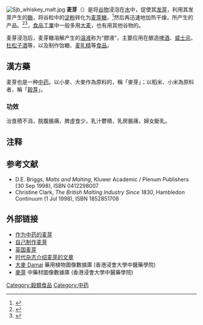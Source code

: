 [[Image:Sjb_whiskey_malt.jpg|thumb]]
{{medical}}
'''麦芽'''（{{lang-en|Malt}}）是将[[谷物|谷物]]浸泡在[[水|水]]中，促使其[[发芽|发芽]]，利用其发芽产生的[[酶|酶]]，将谷粒中的[[淀粉|淀粉]]转化为[[麦芽糖|麦芽糖]]，<ref>{{Cite web |url=http://www.howtobrew.com/section1/chapter3.html |title="How to brew manually''  by John Palmer |accessdate=2009-08-21 |archive-date=2015-10-18 |archive-url=https://web.archive.org/web/20151018153956/http://www.howtobrew.com/section1/chapter3.html |dead-url=no }}</ref>然后再迅速地加热干燥，所产生的产品。<ref name='oregon'>{{cite news | first= | last= | coauthors= | title=Quality Factors for Malting, Brewing and other End-uses | date= | publisher=Oregon State University | url=http://oregonstate.edu/instruct/css/330/five/BarleyOverview.htm#BarleyMaltingQuality | work= | pages= | accessdate=2007-04-13 | language= | archive-date=2017-10-04 | archive-url=https://web.archive.org/web/20171004195239/http://oregonstate.edu/instruct/css/330/five/BarleyOverview.htm#BarleyMaltingQuality | dead-url=no }}</ref><ref>{{Cite web |url=http://www.howtobrew.com/section2/chapter12.html |title=What is malting? |accessdate=2009-08-21 |archive-date=2015-10-09 |archive-url=https://web.archive.org/web/20151009051745/http://www.howtobrew.com/section2/chapter12.html |dead-url=no }}</ref>，[[食品工業|食品工業]]中一般多用[[大麦|大麦]]，也有用其他谷物的。

麦芽浸泡后，麦芽糖溶解产生的[[溶液|溶液]]称为“醪液”，主要应用在酿造[[啤酒|啤酒]]、[[威士忌|威士忌]]、[[杜松子酒|杜松子酒]]等，以及制作饴糖、[[麦乳精|麦乳精]]等[[食品|食品]]。

==漢方藥==
麦芽也是一种[[中药|中药]]。以小麥、大麥作為原料的，稱「麥芽」；以稻米、小米為原料者，稱「[[穀芽|穀芽]]」。

===功效===
治食積不消，脘腹脹痛，脾虛食少，乳汁鬱積，乳房脹痛，婦女斷乳。

== 注释 ==

{{reflist}}

== 参考文献 ==

* D.E. Briggs, ''Malts and Malting'', Kluwer Academic / Plenum Publishers (30 Sep 1998), ISBN 0412298007
* Christine Clark, ''The British Malting Industry Since 1830'', Hambledon Continuum (1 Jul 1998), ISBN 1852851708

== 外部链接 ==

{{Wiktionary}}
* [https://web.archive.org/web/20091113212213/http://www.tcm100.com/userReg/JiaoCai/ZhongYaoXue/zzZhongYao227.htm 作为中药的麦芽]
* [https://web.archive.org/web/20090323083600/http://byo.com/stories/article/indices/44-malt/1097-make-your-own-malt 自己制作麦芽]
* [http://www.ukmalt.com 英国麦芽] 
* [http://www.time.com/time/magazine/article/0,9171,1096482,00.html 时代杂志介绍麦芽的文章] 
* [http://libproject.hkbu.edu.hk/was40/detail?lang=ch&channelid=1288&searchword=herb_id=D00252 大麥 Damai] 藥用植物圖像數據庫 (香港浸會大學中醫藥學院) {{zh}}{{en}}
*[https://sys01.lib.hkbu.edu.hk/cmed/mmid/detail.php?pid=B00193 麥芽] 中藥材圖像數據庫  (香港浸會大學中醫藥學院) {{zh}}{{en}} 


{{Authority control}}
[[Category:穀類食品|Category:穀類食品]]
[[Category:中药|Category:中药]]